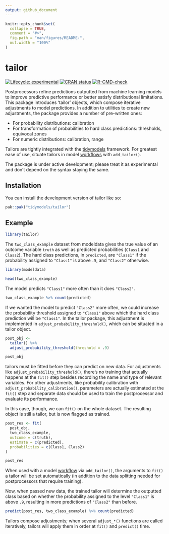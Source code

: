 ```yaml
---
output: github_document
---
```


<!-- README.md is generated from README.Rmd. Please edit that file -->

```r
knitr::opts_chunk$set(
  collapse = TRUE,
  comment = "#>",
  fig.path = "man/figures/README-",
  out.width = "100%"
)
```

# tailor

<!-- badges: start -->
[![Lifecycle: experimental](https://img.shields.io/badge/lifecycle-experimental-orange.svg)](https://lifecycle.r-lib.org/articles/stages.html#experimental)
[![CRAN status](https://www.r-pkg.org/badges/version/tailor)](https://CRAN.R-project.org/package=tailor)
[![R-CMD-check](https://github.com/tidymodels/tailor/actions/workflows/R-CMD-check.yaml/badge.svg)](https://github.com/tidymodels/tailor/actions/workflows/R-CMD-check.yaml)
<!-- badges: end -->

Postprocessors refine predictions outputted from machine learning models to improve predictive performance or better satisfy distributional limitations. This package introduces 'tailor' objects, which compose iterative adjustments to model predictions. In addition to utilities to create new adjustments, the package provides a number of pre-written ones:

* For probability distributions: calibration
* For transformation of probabilities to hard class predictions: thresholds, equivocal zones
* For numeric distributions: calibration, range

Tailors are tightly integrated with the [tidymodels](https://tidymodels.org) framework. For greatest ease of use, situate tailors in model [workflows](https://workflows.tidymodels.org) with `add_tailor()`.

The package is under active development; please treat it as experimental and don't depend on the syntax staying the same.

## Installation

You can install the development version of tailor like so:

``` r
pak::pak("tidymodels/tailor")
```

## Example

```r
library(tailor)
```

The `two_class_example` dataset from modeldata gives the true value of an outcome variable `truth` as well as predicted probabilities (`Class1` and `Class2`). The hard class predictions, in `predicted`, are `"Class1"` if the probability assigned to `"Class1"` is above `.5`, and `"Class2"` otherwise.

```r
library(modeldata)

head(two_class_example)
```

The model predicts `"Class1"` more often than it does `"Class2"`.

```r
two_class_example %>% count(predicted)
```

If we wanted the model to predict `"Class2"` more often, we could increase the probability threshold assigned to `"Class1"` above which the hard class prediction will be `"Class1"`. In the tailor package, this adjustment is implemented in `adjust_probability_threshold()`, which can be situated in a tailor object.

```r
post_obj <-
  tailor() %>%
  adjust_probability_threshold(threshold = .9)

post_obj
```

tailors must be fitted before they can predict on new data. For adjustments like `adjust_probability_threshold()`, there's no training that actually happens at the `fit()` step besides recording the name and type of relevant variables. For other adjustments, like probability calibration with `adjust_probability_calibration()`, parameters are actually estimated at the `fit()` step and separate data should be used to train the postprocessor and evaluate its performance.

In this case, though, we can `fit()` on the whole dataset. The resulting object is still a tailor, but is now flagged as trained.

```r
post_res <- fit(
  post_obj,
  two_class_example,
  outcome = c(truth),
  estimate = c(predicted),
  probabilities = c(Class1, Class2)
)

post_res
```

When used with a model [workflow](https://workflows.tidymodels.org) via `add_tailor()`, the arguments to `fit()` a tailor will be set automatically (in addition to the data splitting needed for postprocessors that require training).

Now, when passed new data, the trained tailor will determine the outputted class based on whether the probability assigned to the level `"Class1"` is above `.9`, resulting in more predictions of `"Class2"` than before.

```r
predict(post_res, two_class_example) %>% count(predicted)
```

Tailors compose adjustments; when several `adjust_*()` functions are called iteratively, tailors will apply them in order at `fit()` and `predict()` time. 
